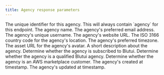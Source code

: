 ```yaml
---
title: Agency response parameters
---
```


<Parameter name="id" type="string">
The unique identifier for this agency.
</Parameter>

<Parameter name="object" type="string">
This will always contain `agency` for this endpoint.
</Parameter>

<Parameter name="name" type="string">
The agency name.
</Parameter>

<Parameter name="email" type="string">
The agency's preferred email address.
</Parameter>

<Parameter name="slug" type="string">
The agency's unique username.
</Parameter>

<Parameter name="url" type="string | null">
The agency's website URL.
</Parameter>

<Parameter name="location" type="string">
The ISO 3166 country code for the agency's location.
</Parameter>

<Parameter name="timezone" type="string">
The agency's preferred timezone.
</Parameter>

<Parameter name="avatar" type="string | null">
The asset URL for the agency's avatar.
</Parameter>

<Parameter name="description" type="string | null">
A short description about the agency.
</Parameter>

<Parameter name="trial_mode" type="boolean">
Determine whether the agency is subscribed to Blutui.
</Parameter>

<Parameter name="is_agency" type="boolean">
Determine whether the agency is a qualified Blutui agency.
</Parameter>

<Parameter name="is_aws_customer" type="boolean">
Determine whether the agency is an AWS marketplace customer.
</Parameter>

<Parameter name="created_at" type="timestamp">
The agency's created at timestamp.
</Parameter>

<Parameter name="updated_at" type="timestamp">
The agency's updated at timestamp.
</Parameter>
